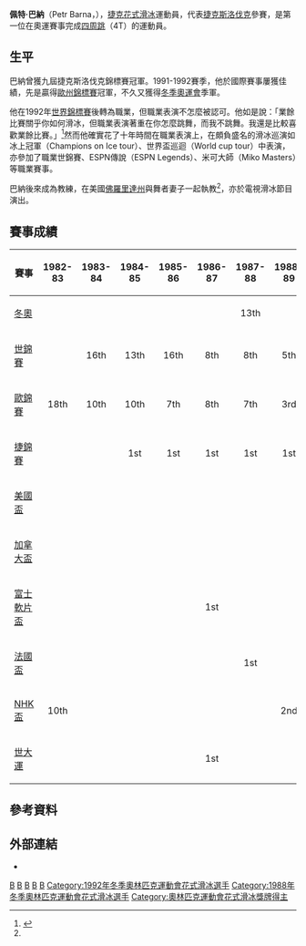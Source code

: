 {{Link style|time=2015-12-13T11:42:40+00:00}}
{{noteTA
|1=zh-hk:花式溜冰; zh-tw:花式滑冰; zh-cn:花样滑冰; 
|2=zh-hk:溜冰; zh-hans:滑冰; zh-tw:滑冰;
|3=zh-hk:自由滑; zh-hans:自由滑; zh-tw:長曲項目;
|4=zh-hk:短節目; zh-hans:短节目; zh-tw:短曲項目;
|5=zh-hk:國際溜冰聯盟; zh-hans:国际滑冰联盟; zh-tw:國際滑冰總會;
}}
{{Infobox figure skater
|name= 佩特·巴納<br>Petr Barna
|image= 
|caption= 
|country= {{TCH}}
|birth_date= {{Birth date and age|1966|3|9}}
|birth_place= 捷克[[布拉格|布拉格]]
|residence= 
|height= 
|formercoach= 
|formerchoreographer= 
|skating club= 
|beganskating = 
|retired= 
|medaltemplates= <!-- see [[Template:MedalRelatedTemplates|Template:MedalRelatedTemplates]] -->
{{MedalCountry| {{TCH}}}}
{{MedalSport|[[花式滑冰|花式滑冰]]}}
{{MedalCompetition| [[冬季奥林匹克运动会花样滑冰比赛|冬季奧運會]]}}
{{MedalBronze|{{tsl|en|Figure skating at the 1992 Winter Olympics|1992年冬季奥林匹克运动会花样滑冰比赛|1992 阿爾貝維爾}}|男子單人滑}}
{{MedalCompetition|[[欧洲花样滑冰锦标赛|歐州錦標賽]]}}
{{MedalGold| {{tsl|en|1992 European Figure Skating Championships|1992年歐洲花式滑冰錦標賽|1992 洛桑}}|男子單人滑}}
}}
{{MedalTop}}
{{MedalSport | [[冬季奥林匹克运动会花样滑冰比赛|花式滑冰]]}}
{{MedalCountry |  {{TCH}} }}
{{MedalBronze|{{tsl|en|Figure skating at the 1992 Winter Olympics|1992年冬季奥林匹克运动会花样滑冰比赛|1992 阿爾貝維爾}}|男子單人滑}}
{{MedalBottom}}

'''佩特·巴納'''（Petr Barna，{{bd|1966年|3月9日|catIdx=B}}），[[捷克|捷克]][[花式滑冰|花式滑冰]]運動員，代表[[捷克斯洛伐克|捷克斯洛伐克]]參賽，是第一位在奧運賽事完成[[后外点冰跳|四周跳]]（4T）的運動員。

==生平==
巴納曾獲九屆捷克斯洛伐克錦標賽冠軍。1991-1992賽季，他於國際賽事屢獲佳績，先是贏得[[欧洲花样滑冰锦标赛|歐州錦標賽]]冠軍，不久又獲得[[冬季奥林匹克运动会花样滑冰比赛|冬季奧運會]]季軍。

他在1992年[[世界花样滑冰锦标赛|世界錦標賽]]後轉為職業，但職業表演不怎麼被認可。他如是說：「業餘比賽關乎你如何滑冰，但職業表演著重在你怎麼跳舞，而我不跳舞。我還是比較喜歡業餘比賽。」<ref name=mystery>{{Cite web |url=http://www.figureskatingmystery.com/2004/09/petr-barna.html |title=Figure Skating Mystery Interview |access-date=2014-03-29 |archive-date=2016-03-03 |archive-url=https://web.archive.org/web/20160303182548/http://www.figureskatingmystery.com/2004/09/petr-barna.html |dead-url=no }}</ref>然而他確實花了十年時間在職業表演上，在頗負盛名的滑冰巡演如冰上冠軍（Champions on Ice tour）、世界盃巡迴（World cup tour）中表演，亦參加了職業世錦賽、ESPN傳說（ESPN Legends）、米可大師（Miko Masters）等職業賽事。

巴納後來成為教練，在美國[[佛羅里達州|佛羅里達州]]與舞者妻子一起執教<ref name=mystery/>，亦於電視滑冰節目演出。

==賽事成績==
{| class="wikitable" 
|-
! 賽事
! 1982-83
! 1983-84
! 1984-85
! 1985-86
! 1986-87
! 1987-88
! 1988-89
! 1989-90
! 1990-91
! 1991-92
|-
| [[冬季奥林匹克运动会花样滑冰比赛|冬奧]] || || || || || || align="center" | 13th || || || || align="center" bgcolor="cc9966" | 3rd
|-
| [[世界花样滑冰锦标赛|世錦賽]] || || align="center" | 16th || align="center" | 13th || align="center" | 16th || align="center" | 8th || align="center" | 8th || align="center" | 5th || align="center" | 6th|| align="center" | 4th  || align="center" | 6th
|-
| [[欧洲花样滑冰锦标赛|歐錦賽]] || align="center" | 18th || align="center" | 10th || align="center" | 10th || align="center" | 7th || align="center" | 8th || align="center" | 7th || align="center" bgcolor="cc9966" | 3rd || align="center" bgcolor="silver" | 2nd || align="center" bgcolor="silver" | 2nd || align="center" bgcolor="gold" | 1st
|-
| [[:en:Czechoslovakian_Figure_Skating_Championships|捷錦賽]] || || || align="center" bgcolor="gold" | 1st || align="center" bgcolor="gold" | 1st || align="center" bgcolor="gold" | 1st || align="center" bgcolor="gold" | 1st || align="center" bgcolor="gold" | 1st || align="center" bgcolor="gold" | 1st || align="center" bgcolor="gold" | 1st || align="center" bgcolor="gold" | 1st 
|-
| [[国际滑冰联盟花样滑冰大奖赛美国站|美國盃]] || || || || || || || || || || align="center" bgcolor="silver" | 2nd
|-
| [[国际滑冰联盟花样滑冰大奖赛加拿大站|加拿大盃]] || || || || || || || || align="center" bgcolor="gold" | 1st || ||
|-
| [[国际滑冰联盟花样滑冰大奖赛德国站|富士軟片盃]] || || || || || align="center" bgcolor="gold" | 1st || || || align="center" bgcolor="gold" | 1st || ||
|-
| [[:en:Trophee_de_France|法國盃]] || || || || || || align="center" bgcolor="gold" | 1st || || || ||
|-
| [[国际滑冰联盟花样滑冰大奖赛日本站|NHK盃]] || align="center" | 10th || || || || || || align="center" bgcolor="silver" | 2nd || || ||
|-
| [[:en:Winter_Universiade|世大運]] || || || || || align="center" bgcolor="silver" | 1st || || || || ||
|}

==參考資料==
{{reflist}}

==外部連結==
* {{IMDb name | id=0055341 | name=Petr Barna}}

{{DEFAULTSORT:Barna, Petr}}
[[Category:捷克男子花样滑冰运动员|B]]
[[Category:捷克斯洛伐克男子花样滑冰运动员|B]]
[[Category:捷克斯洛伐克奥运花样滑冰运动员|B]]
[[Category:1992年冬季奧林匹克運動會獎牌得主|B]]
[[Category:捷克奧林匹克運動會銅牌得主|B]]
[[Category:1992年冬季奧林匹克運動會花式滑冰選手|Category:1992年冬季奧林匹克運動會花式滑冰選手]]
[[Category:1988年冬季奧林匹克運動會花式滑冰選手|Category:1988年冬季奧林匹克運動會花式滑冰選手]]
[[Category:奧林匹克運動會花式滑冰獎牌得主|Category:奧林匹克運動會花式滑冰獎牌得主]]